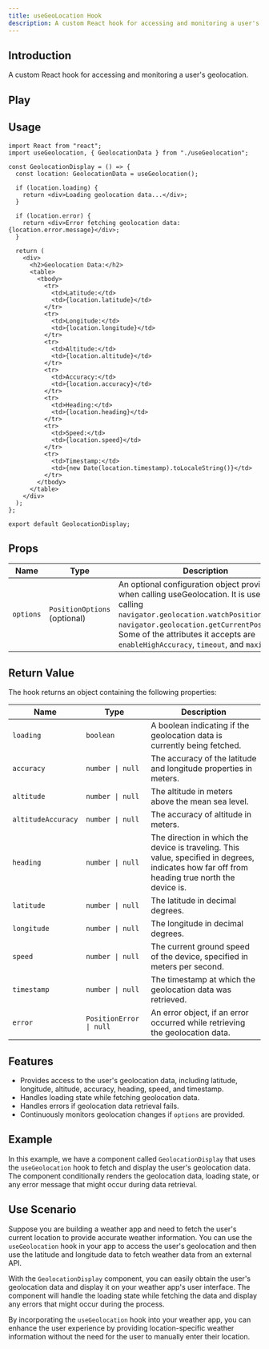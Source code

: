 ```yaml
---
title: useGeoLocation Hook
description: A custom React hook for accessing and monitoring a user's geolocation.
---
```



## Introduction

A custom React hook for accessing and monitoring a user's geolocation.

## Play

<div>
  <UseGeoLocation client:only />
</div>

## Usage

```tsx
import React from "react";
import useGeolocation, { GeolocationData } from "./useGeolocation";

const GeolocationDisplay = () => {
  const location: GeolocationData = useGeolocation();

  if (location.loading) {
    return <div>Loading geolocation data...</div>;
  }

  if (location.error) {
    return <div>Error fetching geolocation data: {location.error.message}</div>;
  }

  return (
    <div>
      <h2>Geolocation Data:</h2>
      <table>
        <tbody>
          <tr>
            <td>Latitude:</td>
            <td>{location.latitude}</td>
          </tr>
          <tr>
            <td>Longitude:</td>
            <td>{location.longitude}</td>
          </tr>
          <tr>
            <td>Altitude:</td>
            <td>{location.altitude}</td>
          </tr>
          <tr>
            <td>Accuracy:</td>
            <td>{location.accuracy}</td>
          </tr>
          <tr>
            <td>Heading:</td>
            <td>{location.heading}</td>
          </tr>
          <tr>
            <td>Speed:</td>
            <td>{location.speed}</td>
          </tr>
          <tr>
            <td>Timestamp:</td>
            <td>{new Date(location.timestamp).toLocaleString()}</td>
          </tr>
        </tbody>
      </table>
    </div>
  );
};

export default GeolocationDisplay;
```

## Props

| Name      | Type                         | Description                                                                                                                                                                                                                                                                       |
| --------- | ---------------------------- | --------------------------------------------------------------------------------------------------------------------------------------------------------------------------------------------------------------------------------------------------------------------------------- |
| `options` | `PositionOptions` (optional) | An optional configuration object provided when calling useGeolocation. It is used when calling `navigator.geolocation.watchPosition()` and `navigator.geolocation.getCurrentPosition()`. Some of the attributes it accepts are `enableHighAccuracy`, `timeout`, and `maximumAge`. |

## Return Value

The hook returns an object containing the following properties:

| Name               | Type                    | Description                                                                                                                                    |
| ------------------ | ----------------------- | ---------------------------------------------------------------------------------------------------------------------------------------------- |
| `loading`          | `boolean`               | A boolean indicating if the geolocation data is currently being fetched.                                                                       |
| `accuracy`         | `number \| null`        | The accuracy of the latitude and longitude properties in meters.                                                                               |
| `altitude`         | `number \| null`        | The altitude in meters above the mean sea level.                                                                                               |
| `altitudeAccuracy` | `number \| null`        | The accuracy of altitude in meters.                                                                                                            |
| `heading`          | `number \| null`        | The direction in which the device is traveling. This value, specified in degrees, indicates how far off from heading true north the device is. |
| `latitude`         | `number \| null`        | The latitude in decimal degrees.                                                                                                               |
| `longitude`        | `number \| null`        | The longitude in decimal degrees.                                                                                                              |
| `speed`            | `number \| null`        | The current ground speed of the device, specified in meters per second.                                                                        |
| `timestamp`        | `number \| null`        | The timestamp at which the geolocation data was retrieved.                                                                                     |
| `error`            | `PositionError \| null` | An error object, if an error occurred while retrieving the geolocation data.                                                                   |

## Features

- Provides access to the user's geolocation data, including latitude, longitude, altitude, accuracy, heading, speed, and timestamp.
- Handles loading state while fetching geolocation data.
- Handles errors if geolocation data retrieval fails.
- Continuously monitors geolocation changes if `options` are provided.

## Example

In this example, we have a component called `GeolocationDisplay` that uses the `useGeolocation` hook to fetch and display the user's geolocation data. The component conditionally renders the geolocation data, loading state, or any error message that might occur during data retrieval.

## Use Scenario

Suppose you are building a weather app and need to fetch the user's current location to provide accurate weather information. You can use the `useGeolocation` hook in your app to access the user's geolocation and then use the latitude and longitude data to fetch weather data from an external API.

With the `GeolocationDisplay` component, you can easily obtain the user's geolocation data and display it on your weather app's user interface. The component will handle the loading state while fetching the data and display any errors that might occur during the process.

By incorporating the `useGeolocation` hook into your weather app, you can enhance the user experience by providing location-specific weather information without the need for the user to manually enter their location.
